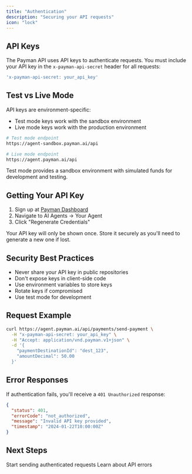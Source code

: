 ```yaml
---
title: "Authentication"
description: "Securing your API requests"
icon: "lock"
---
```


## API Keys

The Payman API uses API keys to authenticate requests. You must include your API key in the `x-payman-api-secret` header for all requests:

```bash
'x-payman-api-secret: your_api_key'
```

## Test vs Live Mode

API keys are environment-specific:
- Test mode keys work with the sandbox environment
- Live mode keys work with the production environment

```bash
# Test mode endpoint
https://agent-sandbox.payman.ai/api

# Live mode endpoint
https://agent.payman.ai/api
```

Test mode provides a sandbox environment with simulated funds for development and testing.

## Getting Your API Key

1. Sign up at [Payman Dashboard](https://app.paymanai.com)
2. Navigate to AI Agents → Your Agent
3. Click "Regenerate Credentials"

<Note>
  Your API key will only be shown once. Store it securely as you'll need to generate a new one if lost.
</Note>

## Security Best Practices

- Never share your API key in public repositories
- Don't expose keys in client-side code
- Use environment variables to store keys
- Rotate keys if compromised
- Use test mode for development

## Request Example

```bash
curl https://agent.payman.ai/api/payments/send-payment \
  -H "x-payman-api-secret: your_api_key" \
  -H "Accept: application/vnd.payman.v1+json" \
  -d '{
    "paymentDestinationId": "dest_123",
    "amountDecimal": 50.00
  }'
```

## Error Responses

If authentication fails, you'll receive a `401 Unauthorized` response:

```json
{
  "status": 401,
  "errorCode": "not_authorized",
  "message": "Invalid API key provided",
  "timestamp": "2024-01-22T10:00:00Z"
}
```

## Next Steps

<CardGroup>
  <Card
    title="Send Payment"
    icon="money-bill-transfer"
    href="/api-reference/endpoint/send-payment"
  >
    Start sending authenticated requests
  </Card>
  <Card
    title="Error Handling"
    icon="triangle-exclamation"
    href="/api-reference/error-handling"
  >
    Learn about API errors
  </Card>
</CardGroup>